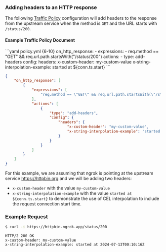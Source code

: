 ### Adding headers to an HTTP response

The following [Traffic Policy](/traffic-policy/)
configuration will add headers to the response from the upstream service when
the method is `GET` and the URL starts with `/status/200`.

#### Example Traffic Policy Document

<CodeGroup>
```yaml policy.yml {6-10}
on_http_response:
  - expressions:
      - req.method == "GET" && req.url.path.startsWith("/status/200")
    actions:
      - type: add-headers
        config:
          headers:
            x-custom-header: my-custom-value
            x-string-interpolation-example: started at ${conn.ts.start}
```

```json policy.json {8-16}
{
	"on_http_response": [
		{
			"expressions": [
				"req.method == \"GET\" && req.url.path.startsWith(\"/status/200\")"
			],
			"actions": [
				{
					"type": "add-headers",
					"config": {
						"headers": {
							"x-custom-header": "my-custom-value",
							"x-string-interpolation-example": "started at ${conn.ts.start}"
						}
					}
				}
			]
		}
	]
}
```

</CodeGroup>

For this example, we are assuming that ngrok is pointing at the upstream service
https://httpbin.org and we will be adding two headers:

- `x-custom-header` with the value `my-custom-value`
- `x-string-interpolation-example` with the value `started at ${conn.ts.start}`
  to demonstrate the use of CEL interpolation to include the request connection
  start time.

### Example Request

```bash
$ curl -i https://httpbin.ngrok.app/status/200
```

```http
HTTP/2 200 OK
x-custom-header: my-custom-value
x-string-interpolation-example: started at 2024-07-13T00:10:16Z
```
